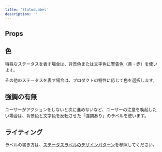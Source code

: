```yaml
---
title: 'StatusLabel'
description: ''
---
```


<ComponentStory name="StatusLabel" />

## Props

<ComponentPropsTable name="StatusLabel" />

## 色

特殊なステータスを表す場合は、背景色または文字色に警告色（黄・赤）を使います。

その他のステータスを表す場合は、プロダクトの特性に応じて色を選択します。

## 強調の有無

ユーザーがアクションをしないと次に進めないなど、ユーザーの注意を喚起したい場合は、背景色と文字色を反転させた「強調あり」のラベルを使います。

## ライティング

ラベルの書き方は、[ステータスラベルのデザインパターン](/products/design-patterns/status-label)を参照してください。


